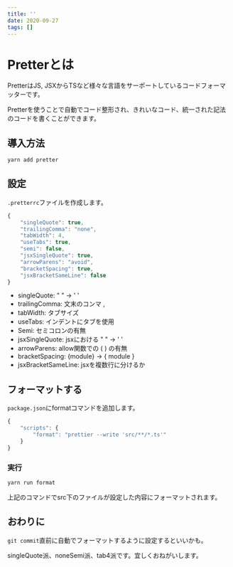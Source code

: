 ```yaml
---
title: ''
date: 2020-09-27
tags: []
---
```


# Pretterとは

PretterはJS, JSXからTSなど様々な言語をサーポートしているコードフォーマッターです。

Pretterを使うことで自動でコード整形され、きれいなコード、統一された記法のコードを書くことができます。

## 導入方法

```bash
yarn add pretter
```

## 設定

`.pretterrc`ファイルを作成します。

```js
{
	"singleQuote": true,
	"trailingComma": "none",
	"tabWidth": 4,
	"useTabs": true,
	"semi": false,
	"jsxSingleQuote": true,
	"arrowParens": "avoid",
	"bracketSpacing": true,
	"jsxBracketSameLine": false
}
```

- singleQuote: " " → ' '
- trailingComma: 文末のコンマ ,
- tabWidth: タブサイズ
- useTabs: インデントにタブを使用
- Semi: セミコロンの有無
- jsxSingleQuote: jsxにおける " " → ' '
- arrowParens: allow関数での ( ) の有無
- bracketSpacing: {module} → { module }
- jsxBracketSameLine: jsxを複数行に分けるか

## フォーマットする

`package.json`にformatコマンドを追加します。

```javascript
{
    "scripts": {
        "format": "prettier --write 'src/**/*.ts'"
    }
}
```

### 実行

```bash
yarn run format
```

上記のコマンドでsrc下のファイルが設定した内容にフォーマットされます。

## おわりに

`git commit`直前に自動でフォーマットするように設定するといいかも。

singleQuote派、noneSemi派、tab4派です。宜しくおねがいします。
